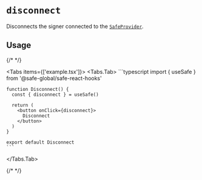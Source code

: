 
# `disconnect`

Disconnects the signer connected to the [`SafeProvider`](../safeprovider.mdx).

## Usage

{/* <!-- vale off --> */}

<Tabs items={['example.tsx']}>
  <Tabs.Tab>
    ```typescript
    import { useSafe } from '@safe-global/safe-react-hooks'

    function Disconnect() {
      const { disconnect } = useSafe()

      return (
        <button onClick={disconnect}>
          Disconnect
        </button>
      )
    }

    export default Disconnect
    ```
  </Tabs.Tab>
</Tabs>

{/* <!-- vale on --> */}
